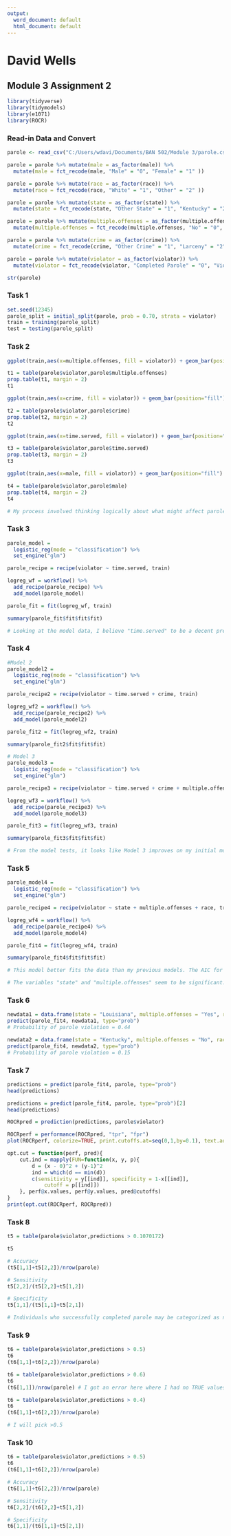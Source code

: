 ---
output:
  word_document: default
  html_document: default
---
# David Wells
## Module 3 Assignment 2

```{r Load_Libraries, echo= FALSE, message=FALSE}

library(tidyverse)
library(tidymodels)
library(e1071) 
library(ROCR)
```

### Read-in Data and Convert
```{r Read-in Data and Convert}
parole <- read_csv("C:/Users/wdavi/Documents/BAN 502/Module 3/parole.csv")

parole = parole %>% mutate(male = as_factor(male)) %>% 
  mutate(male = fct_recode(male, "Male" = "0", "Female" = "1" )) 

parole = parole %>% mutate(race = as_factor(race)) %>% 
  mutate(race = fct_recode(race, "White" = "1", "Other" = "2" )) 

parole = parole %>% mutate(state = as_factor(state)) %>% 
  mutate(state = fct_recode(state, "Other State" = "1", "Kentucky" = "2", "Louisiana" = "3", "Virginia" = "4" )) 

parole = parole %>% mutate(multiple.offenses = as_factor(multiple.offenses)) %>% 
  mutate(multiple.offenses = fct_recode(multiple.offenses, "No" = "0", "Yes" = "1" ))

parole = parole %>% mutate(crime = as_factor(crime)) %>% 
  mutate(crime = fct_recode(crime, "Other Crime" = "1", "Larceny" = "2", "Drug-related" = "3", "Driving-related" = "4" ))

parole = parole %>% mutate(violator = as_factor(violator)) %>% 
  mutate(violator = fct_recode(violator, "Completed Parole" = "0", "Violated Parole" = "1" )) 

str(parole)
```

### Task 1
```{r Task 1}
set.seed(12345) 
parole_split = initial_split(parole, prob = 0.70, strata = violator)
train = training(parole_split)
test = testing(parole_split)
```

### Task 2
```{r}
ggplot(train,aes(x=multiple.offenses, fill = violator)) + geom_bar(position="fill")

t1 = table(parole$violator,parole$multiple.offenses)
prop.table(t1, margin = 2)
t1

ggplot(train,aes(x=crime, fill = violator)) + geom_bar(position="fill")

t2 = table(parole$violator,parole$crime)
prop.table(t2, margin = 2)
t2

ggplot(train,aes(x=time.served, fill = violator)) + geom_bar(position="fill")

t3 = table(parole$violator,parole$time.served)
prop.table(t3, margin = 2)
t3

ggplot(train,aes(x=male, fill = violator)) + geom_bar(position="fill")

t4 = table(parole$violator,parole$male)
prop.table(t4, margin = 2)
t4

# My process involved thinking logically about what might affect parole violations. I first thought individuals with multiple offenses may be more willing to violate parole, as they've shown a willingness to commit multiple crimes in the first place. I then decided to look at whether the type of crime a person committed would affect parole violations...thinking those who committed a drug-related crime might be more likely to violate conditions of parole (by taking or using drugs, for example). I then decided to see how a person's time served would affect parole violations, thinking a person who spent more time in prison may be less willing to go back and therefore stick to the parole conditions. Finally, as a shot in the dark, I looked to see if gender had any affect on the probability of recidivism.
```

### Task 3
```{r Task 3}
parole_model = 
  logistic_reg(mode = "classification") %>% 
  set_engine("glm") 

parole_recipe = recipe(violator ~ time.served, train)

logreg_wf = workflow() %>%
  add_recipe(parole_recipe) %>% 
  add_model(parole_model)

parole_fit = fit(logreg_wf, train)

summary(parole_fit$fit$fit$fit)

# Looking at the model data, I believe "time.served" to be a decent predictor of "violator". It appears from the model, the less time served the more likely one is to be a parole violator. AIC for this model is 364.55.
```

### Task 4
```{r Task 4}
#Model 2
parole_model2 = 
  logistic_reg(mode = "classification") %>% 
  set_engine("glm") 

parole_recipe2 = recipe(violator ~ time.served + crime, train)

logreg_wf2 = workflow() %>%
  add_recipe(parole_recipe2) %>% 
  add_model(parole_model2)

parole_fit2 = fit(logreg_wf2, train)

summary(parole_fit2$fit$fit$fit)

# Model 3
parole_model3 = 
  logistic_reg(mode = "classification") %>% 
  set_engine("glm") 

parole_recipe3 = recipe(violator ~ time.served + crime + multiple.offenses, train)

logreg_wf3 = workflow() %>%
  add_recipe(parole_recipe3) %>% 
  add_model(parole_model3)

parole_fit3 = fit(logreg_wf3, train)

summary(parole_fit3$fit$fit$fit)

# From the model tests, it looks like Model 3 improves on my initial model, but only slightly at an AIC of 364.22 compared to my original Model 1 AIC of 364.55. I assume there is a better model here than what I have selected.
```

### Task 5
```{r Task 5}
parole_model4 = 
  logistic_reg(mode = "classification") %>% 
  set_engine("glm") 

parole_recipe4 = recipe(violator ~ state + multiple.offenses + race, train)

logreg_wf4 = workflow() %>%
  add_recipe(parole_recipe4) %>% 
  add_model(parole_model4)

parole_fit4 = fit(logreg_wf4, train)

summary(parole_fit4$fit$fit$fit)

# This model better fits the data than my previous models. The AIC for this model is 289.99, whereas my best model had an AIC of 364.22. 

# The variables "state" and "multiple.offenses" seem to be significant.
```

### Task 6
```{r Task 6}
newdata1 = data.frame(state = "Louisiana", multiple.offenses = "Yes", race = "White" )
predict(parole_fit4, newdata1, type="prob")
# Probability of parole violation = 0.44

newdata2 = data.frame(state = "Kentucky", multiple.offenses = "No", race = "Other" )
predict(parole_fit4, newdata2, type="prob")
# Probability of parole violation = 0.15
```

### Task 7
```{r Task 7}
predictions = predict(parole_fit4, parole, type="prob")
head(predictions)

predictions = predict(parole_fit4, parole, type="prob")[2]
head(predictions)

ROCRpred = prediction(predictions, parole$violator) 

ROCRperf = performance(ROCRpred, "tpr", "fpr")
plot(ROCRperf, colorize=TRUE, print.cutoffs.at=seq(0,1,by=0.1), text.adj=c(-0.2,1.7))

opt.cut = function(perf, pred){
    cut.ind = mapply(FUN=function(x, y, p){
        d = (x - 0)^2 + (y-1)^2
        ind = which(d == min(d))
        c(sensitivity = y[[ind]], specificity = 1-x[[ind]], 
            cutoff = p[[ind]])
    }, perf@x.values, perf@y.values, pred@cutoffs)
}
print(opt.cut(ROCRperf, ROCRpred))
```

### Task 8
```{r Task 8}
t5 = table(parole$violator,predictions > 0.1070172)

t5

# Accuracy
(t5[1,1]+t5[2,2])/nrow(parole)

# Sensitivity
t5[2,2]/(t5[2,2]+t5[1,2])

# Specificity
t5[1,1]/(t5[1,1]+t5[2,1])

# Individuals who successfully completed parole may be categorized as not having complete parole.
```

### Task 9
```{r Task 9}
t6 = table(parole$violator,predictions > 0.5)
t6
(t6[1,1]+t6[2,2])/nrow(parole)

t6 = table(parole$violator,predictions > 0.6)
t6
(t6[1,1])/nrow(parole) # I got an error here where I had no TRUE values, so I removed t6[2,2] from the equation.

t6 = table(parole$violator,predictions > 0.4)
t6
(t6[1,1]+t6[2,2])/nrow(parole)

# I will pick >0.5
```

### Task 10
```{r Task 10}
t6 = table(parole$violator,predictions > 0.5)
t6
(t6[1,1]+t6[2,2])/nrow(parole)

# Accuracy
(t6[1,1]+t6[2,2])/nrow(parole)

# Sensitivity
t6[2,2]/(t6[2,2]+t5[1,2])

# Specificity
t6[1,1]/(t6[1,1]+t5[2,1])
```


